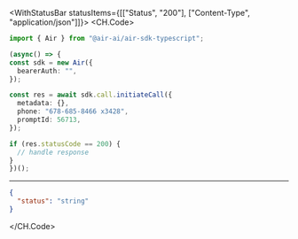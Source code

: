

<WithStatusBar statusItems={[["Status", "200"], ["Content-Type", "application/json"]]}>
  <CH.Code>
  ```typescript InitiateCall.ts
  import { Air } from "@air-ai/air-sdk-typescript";

(async() => {
  const sdk = new Air({
    bearerAuth: "",
  });

  const res = await sdk.call.initiateCall({
    metadata: {},
    phone: "678-685-8466 x3428",
    promptId: 56713,
  });

  if (res.statusCode == 200) {
    // handle response
  }
})();
  ```
  ---

  ```json Example Response
  {
    "status": "string"
  }
  ```
  </CH.Code>
</WithStatusBar>
